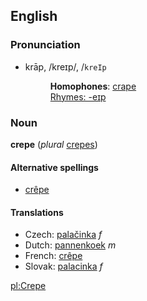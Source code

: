 ==English==
===Pronunciation===
*krāp, /kreɪp/, /<tt>kreIp</tt>
*:'''Homophones''': [[crape]]
*:[[Rhymes:English:-eɪp|Rhymes: -eɪp]]

=== Noun ===
'''crepe''' (''plural'' [[crepes]])

====Alternative spellings====
*[[crêpe]]

==== Translations ====
*Czech: [[palačinka]] ''f''
*Dutch: [[pannenkoek]] ''m''
*French: [[crêpe]]
*Slovak: [[palacinka]] ''f''

[[pl:Crepe]]